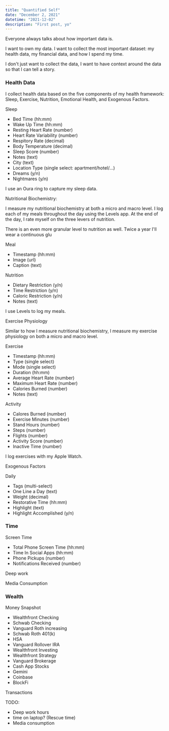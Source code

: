 ```yaml
---
title: "Quantified Self"
date: "December 2, 2021"
datetime: "2021-12-02"
description: "First post, yo"
---
```


Everyone always talks about how important data is.

I want to own my data. 
I want to collect the most important dataset: my health data, my financial data, and how I spend my time.

I don't just want to collect the data, I want to have context around the data so that I can tell a story.

### Health Data

I collect health data based on the five components of my health framework: Sleep, Exercise, Nutrition, Emotional Health, and Exogenous Factors.


Sleep
- Bed Time (hh:mm)
- Wake Up Time (hh:mm)
- Resting Heart Rate (number)
- Heart Rate Variability (number)
- Respitory Rate (decimal)
- Body Temperature (decimal)
- Sleep Score (number)
- Notes (text)  
- City (text)
- Location Type (single select: apartment/hotel/...)
- Dreams (y/n)
- Nightmares (y/n)

I use an Oura ring to capture my sleep data.

Nutritional Biochemistry:

I measure my nutritional biochemistry at both a micro and macro level.
I log each of my meals throughout the day using the Levels app.
At the end of the day, I rate myself on the three levers of nutrition.

There is an even more granular level to nutrition as well. Twice a year I'll 
wear a continuous glu

Meal
- Timestamp (hh:mm)
- Image (url)
- Caption (text)

Nutrition
- Dietary Restriction (y/n)
- Time Restriction (y/n)
- Caloric Restriction (y/n)
- Notes (text)


I use Levels to log my meals.

Exercise Physiology

Similar to how I measure nutritional biochemistry, I measure my exercise physiology on both a micro and macro level.


Exercise
- Timestamp (hh:mm)
- Type (single select)
- Mode (single select)
- Duration (hh:mm)
- Average Heart Rate (number)
- Maximum Heart Rate (number)
- Calories Burned (number)
- Notes (text)

Activity
- Calores Burned (number)
- Exercise Minutes (number)
- Stand Hours (number)
- Steps (number)
- Flights (number)
- Activity Score (number)
- Inactive Time (number)

I log exercises with my Apple Watch.

Exogenous Factors

Daily
- Tags (multi-select)
- One Line a Day (text)
- Weight (decimal)
- Restorative Time (hh:mm)
- Highlight (text)
- Highlight Accomplished (y/n)

### Time

Screen Time
- Total Phone Screen Time (hh:mm)
- Time In Social Apps (hh:mm)
- Phone Pickups (number)
- Notifications Received (number)

Deep work

Media Consumption



### Wealth

Money Snapshot
- Wealthfront Checking
- Schwab Checking
- Vanguard Roth increasing
- Schwab Roth 401(k)
- HSA
- Vanguard Rollover IRA
- Wealthfront Investing
- Wealthfront Strategy
- Vanguard Brokerage
- Cash App Stocks
- Gemini
- Coinbase
- BlockFi


Transactions



TODO:
- Deep work hours
- time on laptop? (Rescue time)
- Media consumption